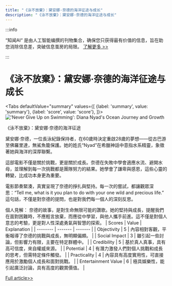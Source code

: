 ```yaml
---
title: "《泳不放棄》：黛安娜·奈德的海洋征途与成长"
description: "《泳不放棄》：黛安娜·奈德的海洋征途与成长"
---
```



:::info

“知闻AI“ 是由人工智能编撰的刊物集合，确保您只获得最有价值的信息，旨在助您消除信息差，突破信息茧房的局限。  [了解更多 >>](/)

:::

# 《泳不放棄》：黛安娜·奈德的海洋征途与成长


<Tabs
	defaultValue="summary"
	values={[
	{label: 'summary', value: 'summary'},
	{label: 'score', value: 'score'},
]}>
<TabItem value="summary">
<img
  src="https://image.informedainews.com/2024/06/Ent-hrW-1717639000-0.jpg"
  alt="'Never Give Up on Swimming': Diana Nyad's Ocean Journey and Growth"
/>



《泳不放棄》：黛安娜·奈德的海洋征途

黛安娜·奈德，一位長泳紀錄保持者，在60歲時決定重啟28歲的夢想——從古巴游至佛羅里達，無鯊魚籠保護。她的姓氏“Nyad”在希臘神話中意指水系精靈，象徵著她與海洋的深厚聯繫。

這部電影不僅是關於挑戰，更是關於成長。奈德在失敗中學會適應水流、避開水母，並理解到每一次挑戰都是團隊努力的結果。她學會了謙卑與感恩，這些心靈的轉變，比成功本身更為重要。

電影節奏緊湊，真實呈現了奈德的掙扎與堅持。每一次的嘗試，都讓觀眾深思：“Tell me, what is it you plan to do with your one wild and precious life.” 這句話，不僅是對奈德的提問，也是對我們每一個人的深刻反思。

個人見解：
奈德的故事，是對生命無限可能的讚歌。她的堅持與成長，提醒我們在面對困難時，不應輕言放棄，而應從中學習，與他人攜手前進。這不僅是對個人意志的考驗，更是對人性深處勇氣與智慧的探索。
</TabItem>
<TabItem value="score">
	| Scores     | Value   | Explanation |
	| -------- | ------- | ------- |
	| Objectivity  | 5    | 內容相對客觀，平衡報導了奈德的挑戰與成長，無明顯偏頗。    |
	| Social Impact | 3     | 雖引起一些討論，但影響力有限，主要在特定群體中。    |
	| Credibility    | 5    | 基於真人真事，具有高可信度，來自權威來源。    |
	| Potential    | 4    | 有潛力激發人們對個人挑戰和成長的思考，但需特定條件觸發。    |
	| Practicality    | 4    | 內容具有高度實用性，可直接應用於激勵個人成長和面對挑戰。    |
	| Entertainment Value    | 6    | 極具娛樂性，能引起廣泛討論，具有高度的觀賞價值。    |
</TabItem>
</Tabs>

[Full article>>](https://matters.town/a/yfa5h2g58rys)
